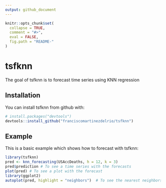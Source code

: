 ```yaml
---
output: github_document
---
```


<!-- README.md is generated from README.Rmd. Please edit that file -->

```r
knitr::opts_chunk$set(
  collapse = TRUE,
  comment = "#>",
  eval = FALSE,
  fig.path = "README-"
)
```

# tsfknn

The goal of tsfknn is to forecast time series using KNN regression

## Installation

You can install tsfknn from github with:

```r
# install.packages("devtools")
devtools::install_github("franciscomartinezdelrio/tsfknn")
```

## Example

This is a basic example which shows how to forecast with tsfknn:

```r
library(tsfknn)
pred <- knn_forecasting(USAccDeaths, h = 12, k = 3)
pred$prediction # To see a time series with the forecasts
plot(pred) # To see a plot with the forecast
library(ggplot2)
autoplot(pred, highlight = "neighbors")  # To see the nearest neighbors
```
